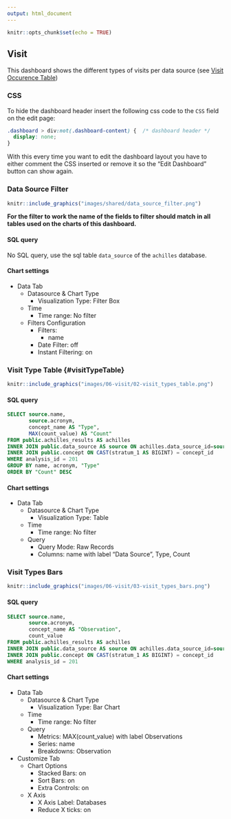 ```yaml
---
output: html_document
---
```


```r
knitr::opts_chunk$set(echo = TRUE)
```

## Visit

<!-- Discuss the goal of this dashboard... TO DO -->

This dashboard shows the different types of visits per data source (see [Visit Occurence Table](https://ohdsi.github.io/CommonDataModel/cdm531.html#visit_occurrence))

### CSS {-}

To hide the dashboard header insert the following css code to the `CSS` field on the edit page:

```css
.dashboard > div:not(.dashboard-content) {  /* dashboard header */
  display: none;
}
```

With this every time you want to edit the dashboard layout you have to either comment the CSS inserted
or remove it so the "Edit Dashboard" button can show again.

### Data Source Filter {-}

```r
knitr::include_graphics("images/shared/data_source_filter.png")
```

**For the filter to work the name of the fields to filter should match in all tables used on the charts of this dashboard.**

#### SQL query {-}

No SQL query, use the sql table `data_source` of the `achilles` database.

#### Chart settings {-}

- Data Tab
  - Datasource & Chart Type
    - Visualization Type: Filter Box
  - Time
    - Time range: No filter
  - Filters Configuration
    - Filters:
      - name
    - Date Filter: off
    - Instant Filtering: on

### Visit Type Table {#visitTypeTable} {-}

```r
knitr::include_graphics("images/06-visit/02-visit_types_table.png")
```

#### SQL query {-}

```sql
SELECT source.name,
       source.acronym,
       concept_name AS "Type",
       MAX(count_value) AS "Count"
FROM public.achilles_results AS achilles
INNER JOIN public.data_source AS source ON achilles.data_source_id=source.id
INNER JOIN public.concept ON CAST(stratum_1 AS BIGINT) = concept_id
WHERE analysis_id = 201
GROUP BY name, acronym, "Type"
ORDER BY "Count" DESC
```

#### Chart settings {-}

- Data Tab
  - Datasource & Chart Type
    - Visualization Type: Table
  - Time
    - Time range: No filter
  - Query
    - Query Mode: Raw Records
    - Columns: name with label "Data Source", Type, Count

### Visit Types Bars {-}

```r
knitr::include_graphics("images/06-visit/03-visit_types_bars.png")
```

#### SQL query {-}

```sql
SELECT source.name, 
       source.acronym,
       concept_name AS "Observation", 
       count_value
FROM public.achilles_results AS achilles 
INNER JOIN public.data_source AS source ON achilles.data_source_id=source.id
INNER JOIN public.concept ON CAST(stratum_1 AS BIGINT) = concept_id
WHERE analysis_id = 201
```

#### Chart settings {-}

- Data Tab
  - Datasource & Chart Type
    - Visualization Type: Bar Chart
  - Time
    - Time range: No filter
  - Query
    - Metrics: MAX(count_value) with label Observations
    - Series: name
    - Breakdowns: Observation
- Customize Tab
  - Chart Options
    - Stacked Bars: on
    - Sort Bars: on
    - Extra Controls: on
  - X Axis
    - X Axis Label: Databases
    - Reduce X ticks: on
